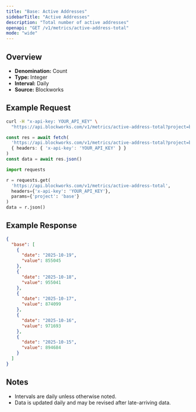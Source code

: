 ```yaml
---
title: "Base: Active Addresses"
sidebarTitle: "Active Addresses"
description: "Total number of active addresses"
openapi: "GET /v1/metrics/active-address-total"
mode: "wide"
---
```


## Overview

- **Denomination:** Count
- **Type:** Integer
- **Interval:** Daily
- **Source:** Blockworks

## Example Request

<CodeGroup>

```bash cURL
curl -H "x-api-key: YOUR_API_KEY" \
  "https://api.blockworks.com/v1/metrics/active-address-total?project=base"
```

```typescript TypeScript
const res = await fetch(
  'https://api.blockworks.com/v1/metrics/active-address-total?project=base',
  { headers: { 'x-api-key': 'YOUR_API_KEY' } }
)
const data = await res.json()
```

```python Python
import requests

r = requests.get(
  'https://api.blockworks.com/v1/metrics/active-address-total',
  headers={'x-api-key': 'YOUR_API_KEY'},
  params={'project': 'base'}
)
data = r.json()
```

</CodeGroup>

## Example Response

```json
{
  "base": [
    {
      "date": "2025-10-19",
      "value": 855045
    },
    {
      "date": "2025-10-18",
      "value": 955041
    },
    {
      "date": "2025-10-17",
      "value": 874099
    },
    {
      "date": "2025-10-16",
      "value": 971693
    },
    {
      "date": "2025-10-15",
      "value": 894684
    }
  ]
}
```

## Notes
- Intervals are daily unless otherwise noted.
- Data is updated daily and may be revised after late-arriving data.